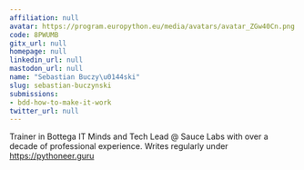 ```yaml
---
affiliation: null
avatar: https://program.europython.eu/media/avatars/avatar_ZGw40Cn.png
code: 8PWUMB
gitx_url: null
homepage: null
linkedin_url: null
mastodon_url: null
name: "Sebastian Buczy\u0144ski"
slug: sebastian-buczynski
submissions:
- bdd-how-to-make-it-work
twitter_url: null
---
```


Trainer in Bottega IT Minds and Tech Lead @ Sauce Labs with over a decade of professional experience. Writes regularly under https://pythoneer.guru